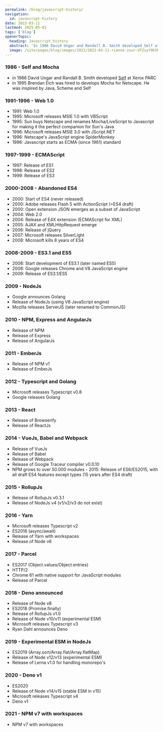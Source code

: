 ```yaml
---
permalink: /blog/javascript-history/
navigation:
  id: javascript-history
date: 2022-03-11
lastmod: 2025-05-01
tags: ['blog']
openerTopic:
  heading: Javascript history
  abstract: 'In 1986 David Ungar and Randall B. Smith developed Self at Xerox PARC. Inspired by Java, Scheme and Self Brendan Eich created Javascript in 1995.'
  image: /site/pages/blog/images/2022/2022-03-11-rianne-zuur-UTZsyY9k5MQ-unsplash.jpg
---
```



### 1986 - Self and Mocha

- in 1986 David Ungar and Randall B. Smith developed
  [Self](https://handbook.selflanguage.org/4.5/intro.html) at Xerox PARC
- in 1995 Brendan Eich was hired to develops Mocha for Netscape. He was inspired
  by Java, Scheme and Self

### 1991-1996 - Web 1.0

- 1991: Web 1.0
- 1995: Microsoft releases MSIE 1.0 with VBScript
- 1995: Sun buys Netscape and renames Mocha/LiveScript to Javascript for making
  it the perfect companion for Sun's Java
- 1996: Microsoft releases MSIE 3.0 with JScript.NET
- 1996: Netscape's JavaScript engine SpiderMonkey
- 1996: Javascript starts as ECMA (since 1961) standard

### 1997-1999 - ECMAScript

- 1997: Release of ES1
- 1998: Release of ES2
- 1999: Release of ES3

### 2000-2008 - Abandoned ES4

- 2000: Start of ES4 (never released)
- 2000: Adobe releases Flash 5 with ActionScript (=ES4 draft)
- 2000: Open extension JSON emerges as a subset of JavaScript
- 2004: Web 2.0
- 2004: Release of E4X extension (ECMAScript for XML)
- 2005: AJAX and XMLHttpRequest emerge
- 2006: Release of jQuery
- 2007: Microsoft releases SilverLight
- 2008: Microsoft kills 8 years of ES4

### 2008-2009 - ES3.1 and ES5

- 2008: Start development of ES3.1 (later named ES5)
- 2008: Google releases Chrome and V8 JavaScript engine
- 2009: Release of ES3.1/ES5

### 2009 - NodeJs

- Google announces Golang
- Release of NodeJs (using V8 JavaScript engine)
- Mozilla releases ServerJS (later renamed to CommonJS)

### 2010 - NPM, Express and AngularJs

- Release of NPM
- Release of Express
- Release of AngularJs

### 2011 - EmberJs

- Release of NPM v1
- Release of EmberJs

### 2012 - Typescript and Golang

- Microsoft releases Typescript v0.8
- Google releases Golang

### 2013 - React

- Release of Browserify
- Release of ReactJs

### 2014 - VueJs, Babel and Webpack

- Release of VueJs
- Release of Babel
- Release of Webpack
- Release of Google Traceur compiler v0.0.10
- NPM grows to over 50.000 modules - 2015: Release of ES6/ES2015, with all draft
  ES4 features except types (15 years after ES4 draft)

### 2015 - RollupJs

- Release of RollupJs v0.3.1
- Release of NodeJs v4 (v1/v2/v3 do not exist)

### 2016 - Yarn

- Microsoft releases Typescript v2
- ES2016 (async/await)
- Release of Yarn with workspaces
- Release of Node v6

### 2017 - Parcel

- ES2017 (Object.values/Object.entries)
- HTTP/2
- Chrome 61 with native support for JavaScript modules
- Release of Parcel

### 2018 - Deno announced

- Release of Node v8
- ES2018 (Promise.finally)
- Release of RollupJs v1.0
- Release of Node v10/v11 (experimental ESM)
- Microsoft releases Typescript v3
- Ryan Dahl announces Deno

### 2019 - Experimental ESM in NodeJs

- ES2019 (Array.sort/Array.flat/Array.flatMap)
- Release of Node v12/v13 (experimental ESM)
- Release of Lerna v1.0 for handling monorepo's

### 2020 - Deno v1

- ES2020
- Release of Node v14/v15 (stable ESM in v15)
- Microsoft releases Typescript v4
- Deno v1

### 2021 - NPM v7 with workspaces

- NPM v7 with workspaces
